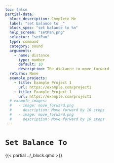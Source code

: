 ```yaml
---
toc: false
partial-data:
  block_description: Complete Me
  label: "set balance to _"
  block_spec: "set balance to %n"
  help_screen: "setPan.png"
  selector: "setPan"
  type: command
  category: sound
  arguments:
    - name: distance
      type: number
      default: 10
      description: The distance to move forward
  returns: None
  example_projects:
    - title: Example Project 1
      url: https://example.com/project1
    - title: Example Project 1
      url: https://example.com/project1
  # example_images:
  #   - image: move_forward.png
  #     description: Move forward by 10 steps
  #   - image: move_forward.png
  #     description: Move forward by 10 steps
---
```


# `Set Balance To` { .unnumbered }

{{< partial ../_block.qmd >}}
